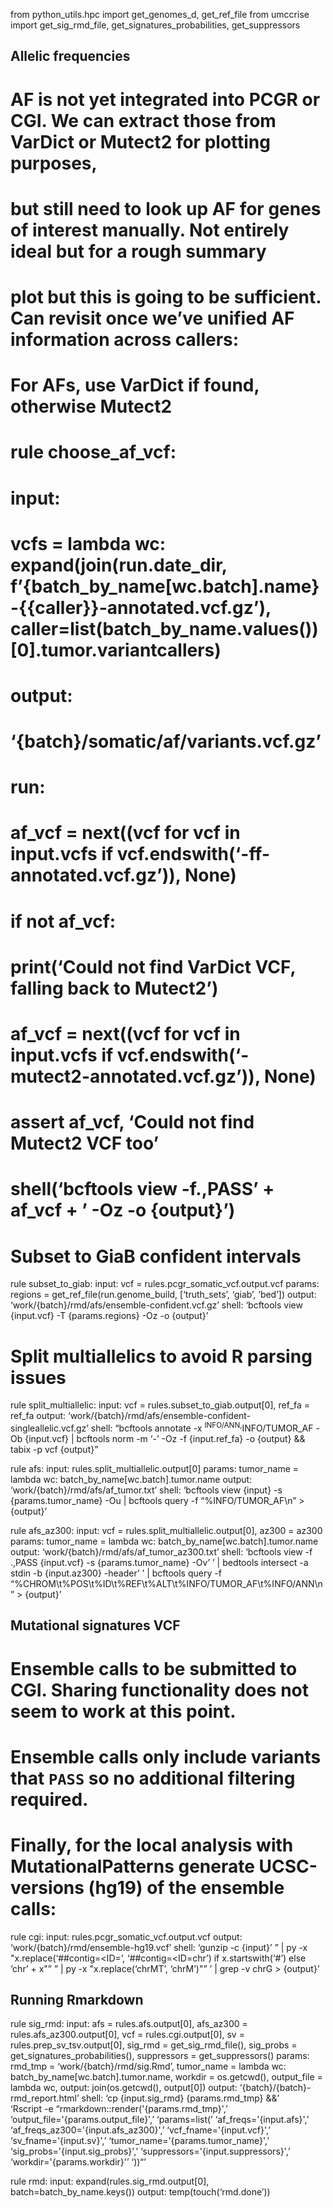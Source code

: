 from python_utils.hpc import get_genomes_d, get_ref_file
from umccrise import get_sig_rmd_file, get_signatures_probabilities, get_suppressors


## Allelic frequencies
# AF is not yet integrated into PCGR or CGI. We can extract those from VarDict or Mutect2 for plotting purposes,
# but still need to look up AF for genes of interest manually. Not entirely ideal but for a rough summary
# plot but this is going to be sufficient. Can revisit once we've unified AF information across callers:

# For AFs, use VarDict if found, otherwise Mutect2
# rule choose_af_vcf:
#     input:
#         vcfs = lambda wc: expand(join(run.date_dir, f'{batch_by_name[wc.batch].name}-{{caller}}-annotated.vcf.gz'), caller=list(batch_by_name.values())[0].tumor.variantcallers)
#     output:
#         '{batch}/somatic/af/variants.vcf.gz'
#     run:
#         af_vcf = next((vcf for vcf in input.vcfs if vcf.endswith('-ff-annotated.vcf.gz')), None)
#         if not af_vcf:
#             print('Could not find VarDict VCF, falling back to Mutect2')
#             af_vcf = next((vcf for vcf in input.vcfs if vcf.endswith('-mutect2-annotated.vcf.gz')), None)
#             assert af_vcf, 'Could not find Mutect2 VCF too'
#         shell('bcftools view -f.,PASS ' + af_vcf + ' -Oz -o {output}')

# Subset to GiaB confident intervals
rule subset_to_giab:
    input:
        vcf = rules.pcgr_somatic_vcf.output.vcf
    params:
        regions = get_ref_file(run.genome_build, ['truth_sets', 'giab', 'bed'])
    output:
        'work/{batch}/rmd/afs/ensemble-confident.vcf.gz'
    shell:
        'bcftools view {input.vcf} -T {params.regions} -Oz -o {output}'

# Split multiallelics to avoid R parsing issues
rule split_multiallelic:
    input:
        vcf = rules.subset_to_giab.output[0],
        ref_fa = ref_fa
    output:
        'work/{batch}/rmd/afs/ensemble-confident-singleallelic.vcf.gz'
    shell:
        "bcftools annotate -x ^INFO/ANN,^INFO/TUMOR_AF -Ob {input.vcf} | bcftools norm -m '-' -Oz -f {input.ref_fa} -o {output} && tabix -p vcf {output}"

rule afs:
    input:
        rules.split_multiallelic.output[0]
    params:
        tumor_name = lambda wc: batch_by_name[wc.batch].tumor.name
    output:
        'work/{batch}/rmd/afs/af_tumor.txt'
    shell:
        'bcftools view {input} -s {params.tumor_name} -Ou | bcftools query -f "%INFO/TUMOR_AF\\n" > {output}'

rule afs_az300:
    input:
        vcf = rules.split_multiallelic.output[0],
        az300 = az300
    params:
        tumor_name = lambda wc: batch_by_name[wc.batch].tumor.name
    output:
        'work/{batch}/rmd/afs/af_tumor_az300.txt'
    shell:
        'bcftools view -f .,PASS {input.vcf} -s {params.tumor_name} -Ov'
        ' | bedtools intersect -a stdin -b {input.az300} -header'
        ' | bcftools query -f "%CHROM\\t%POS\\t%ID\\t%REF\\t%ALT\\t%INFO/TUMOR_AF\\t%INFO/ANN\\n" > {output}'

## Mutational signatures VCF
#
# Ensemble calls to be submitted to CGI. Sharing functionality does not seem to work at this point.
# Ensemble calls only include variants that `PASS` so no additional filtering required.
#
# Finally, for the local analysis with MutationalPatterns generate UCSC-versions (hg19) of the ensemble calls:
rule cgi:
    input:
        rules.pcgr_somatic_vcf.output.vcf
    output:
        'work/{batch}/rmd/ensemble-hg19.vcf'
    shell:
        'gunzip -c {input}'
        " | py -x \"x.replace('##contig=<ID=', '##contig=<ID=chr') if x.startswith('#') else 'chr' + x\""
        " | py -x \"x.replace('chrMT', 'chrM')\""
        ' | grep -v chrG > {output}'


## Running Rmarkdown
rule sig_rmd:
    input:
        afs = rules.afs.output[0],
        afs_az300 = rules.afs_az300.output[0],
        vcf = rules.cgi.output[0],
        sv = rules.prep_sv_tsv.output[0],
        sig_rmd = get_sig_rmd_file(),
        sig_probs = get_signatures_probabilities(),
        suppressors = get_suppressors()
    params:
        rmd_tmp = 'work/{batch}/rmd/sig.Rmd',
        tumor_name = lambda wc: batch_by_name[wc.batch].tumor.name,
        workdir = os.getcwd(),
        output_file = lambda wc, output: join(os.getcwd(), output[0])
    output:
        '{batch}/{batch}-rmd_report.html'
    shell:
        'cp {input.sig_rmd} {params.rmd_tmp} && ' \
        'Rscript -e "rmarkdown::render(\'{params.rmd_tmp}\', '
        'output_file=\'{params.output_file}\', '
        'params=list('
        'af_freqs=\'{input.afs}\', '
        'af_freqs_az300=\'{input.afs_az300}\', '
        'vcf_fname=\'{input.vcf}\', '
        'sv_fname=\'{input.sv}\', '
        'tumor_name=\'{params.tumor_name}\', '
        'sig_probs=\'{input.sig_probs}\', '
        'suppressors=\'{input.suppressors}\', '
        'workdir=\'{params.workdir}\''
        '))"'


#############

rule rmd:
    input:
        expand(rules.sig_rmd.output[0], batch=batch_by_name.keys())
    output:
        temp(touch('rmd.done'))